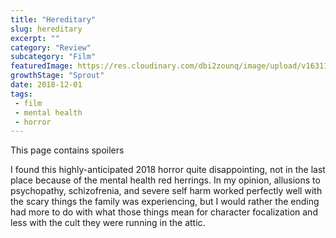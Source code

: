 ```yaml
---
title: "Hereditary"
slug: hereditary
excerpt: ""
category: "Review"
subcategory: "Film"
featuredImage: https://res.cloudinary.com/dbi2zounq/image/upload/v1631177264/titles/hereditary_r6z8yh.png
growthStage: "Sprout"
date: 2018-12-01
tags:
 - film
 - mental health
 - horror
---
```

<div class="alert alert-light"><span class="text-sans">This page contains spoilers</span></div>

I found this highly-anticipated 2018 horror quite disappointing, not in the last place because of the mental health red herrings. In my opinion, allusions to psychopathy, schizofrenia, and severe self harm worked perfectly well with the scary things the family was experiencing, but I would rather the ending had more to do with what those things mean for character focalization and less with the cult they were running in the attic.